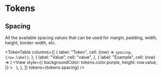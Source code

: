 


<Meta title="Tokens / Spacing" />

# Tokens

## Spacing

All the available spacing values that can be used for margin, padding, width,
height, border-width, etc.

<TokenTable
    columns={[
        {
            label: "Token",
            cell: (row) => <code>spacing.{row.label}</code>,
        },
        {
            label: "Value",
            cell: "value",
        },
        {
            label: "Example",
            cell: (row) => (
                <View
                    style={{
                        backgroundColor: tokens.color.purple,
                        height: row.value,
                    }}
                >
                    &nbsp;
                </View>
            ),
        },
    ]}
    tokens={tokens.spacing}
/>
